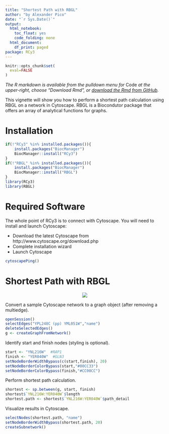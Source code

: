 ```yaml
---
title: "Shortest Path with RBGL"
author: "by Alexander Pico"
date: "`r Sys.Date()`"
output:
  html_notebook:
    toc_float: yes
    code_folding: none
  html_document:
    df_print: paged
package: RCy3
---
```

```r
knitr::opts_chunk$set(
  eval=FALSE
)
```

*The R markdown is available from the pulldown menu for* Code *at the upper-right, choose "Download Rmd", or [download the Rmd from GitHub](https://raw.githubusercontent.com/cytoscape/cytoscape-automation/master/for-scripters/R/notebooks/Shortest-path.Rmd).*

This vignette will show you how to perform a shortest path calculation using RBGL on a network in Cytoscape. RBGL is a Biocondutor package that offers an array of analytical functions for graphs.

# Installation
```r
if(!"RCy3" %in% installed.packages()){
    install.packages("BiocManager")
    BiocManager::install("RCy3")
}
if(!"RBGL" %in% installed.packages()){
    install.packages("BiocManager")
    BiocManager::install("RBGL")
}
library(RCy3)
library(RBGL)
```

# Required Software
The whole point of RCy3 is to connect with Cytoscape. You will need to install and launch Cytoscape: 

* Download the latest Cytoscape from http://www.cytoscape.org/download.php 
* Complete installation wizard
* Launch Cytoscape 

```r
cytoscapePing()
```

# Shortest Path with RBGL
<center>
![](https://cytoscape.github.io/cytoscape-automation/for-scripters/R/notebooks/data/img/shortest.png)
</center>

Convert a sample Cytoscape network to a graph object (after removing a multiedge).
```r
openSession()
selectEdges("YPL248C (pp) YML051W","name")
deleteSelectedEdges()
g <- createGraphFromNetwork()
```
	
Identify start and finish nodes (styling is optional).
```r
start <- "YNL216W"  #RAP1
finish <- "YER040W"  #GLN3
setNodeBorderWidthBypass(c(start,finish), 20)
setNodeBorderColorBypass(start,"#00CC33")
setNodeBorderColorBypass(finish,"#CC00CC")
```

Perform shortest path calculation.
```r
shortest <- sp.between(g, start, finish)
shortest$`YNL216W:YER040W`$length 
shortest.path <- shortest$`YNL216W:YER040W`$path_detail
```

Visualize results in Cytoscape.
```r
selectNodes(shortest.path, "name")
setNodeBorderWidthBypass(shortest.path, 20)
createSubnetwork()
```
